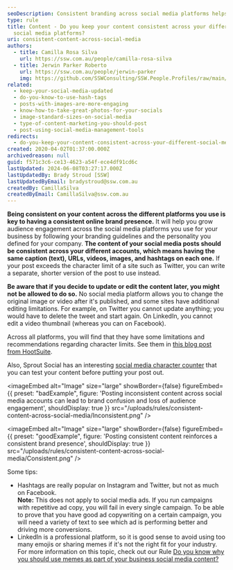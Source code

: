 ```yaml
---
seoDescription: Consistent branding across social media platforms helps reinforce a strong online presence and boosts audience engagement. By using the same caption, URLs, videos, images, and hashtags on each platform, you create a unified brand voice that resonates with your followers.
type: rule
title: Content - Do you keep your content consistent across your different
  social media platforms?
uri: consistent-content-across-social-media
authors:
  - title: Camilla Rosa Silva
    url: https://ssw.com.au/people/camilla-rosa-silva
  - title: Jerwin Parker Roberto
    url: https://ssw.com.au/people/jerwin-parker
    img: https://github.com/SSWConsulting/SSW.People.Profiles/raw/main/Jerwin-Parker/Images/Jerwin-Parker-Profile.jpg
related:
  - keep-your-social-media-updated
  - do-you-know-to-use-hash-tags
  - posts-with-images-are-more-engaging
  - know-how-to-take-great-photos-for-your-socials
  - image-standard-sizes-on-social-media
  - type-of-content-marketing-you-should-post
  - post-using-social-media-management-tools
redirects:
  - do-you-keep-your-content-consistent-across-your-different-social-media-platforms
created: 2020-04-02T01:37:00.000Z
archivedreason: null
guid: f571c3c6-ce13-4623-a54f-ece4df91cd6c
lastUpdated: 2024-06-08T03:27:17.000Z
lastUpdatedBy: Brady Stroud [SSW]
lastUpdatedByEmail: bradystroud@ssw.com.au
createdBy: CamillaSilva
createdByEmail: CamillaSilva@ssw.com.au
---
```


**Being consistent on your content across the different platforms you use is key to having a consistent online brand presence.** It will help you grow audience engagement across the social media platforms you use for your business by following your branding guidelines and the personality you defined for your company.
**The content of your social media posts should be consistent across your different accounts, which means having the same caption (text), URLs, videos, images, and hashtags on each one.** If your post exceeds the character limit of a site such as Twitter, you can write a separate, shorter version of the post to use instead.

**Be aware that if you decide to update or edit the content later, you might not be allowed to do so.** No social media platform allows you to change the original image or video after it's published, and some sites have additional editing limitations. For example, on Twitter you cannot update anything; you would have to delete the tweet and start again. On LinkedIn, you cannot edit a video thumbnail (whereas you can on Facebook).

Across all platforms, you will find that they have some limitations and recommendations regarding character limits. See them in [this blog post from HootSuite](https://blog.hootsuite.com/ideal-social-media-post-length/).

Also, Sprout Social has an interesting [social media character counter](https://sproutsocial.com/insights/social-media-character-counter/) that you can test your content before putting your post out.

<imageEmbed
  alt="Image"
  size="large"
  showBorder={false}
  figureEmbed={{
    preset: "badExample",
    figure: 'Posting inconsistent content across social media accounts can lead to brand confusion and loss of audience engagement',
    shouldDisplay: true
  }}
  src="/uploads/rules/consistent-content-across-social-media/Inconsistent.png"
/>

<imageEmbed
  alt="Image"
  size="large"
  showBorder={false}
  figureEmbed={{
    preset: "goodExample",
    figure: 'Posting consistent content reinforces a consistent brand presence',
    shouldDisplay: true
  }}
  src="/uploads/rules/consistent-content-across-social-media/Consistent.png"
/>

Some tips:

- Hashtags are really popular on Instagram and Twitter, but not as much on Facebook.\
  **Note:** This does not apply to social media ads. If you run campaigns with repetitive ad copy, you will fail in every single campaign. To be able to prove that you have good ad copywriting on a certain campaign, you will need a variety of text to see which ad is performing better and driving more conversions.
- LinkedIn is a professional platform, so it is good sense to avoid using too many emojis or sharing memes if it's not the right fit for your industry. For more information on this topic, check out our Rule [Do you know why you should use memes as part of your business social media content?](/do-you-know-why-you-should-use-memes-as-part-of-your-business-social-media-content)
